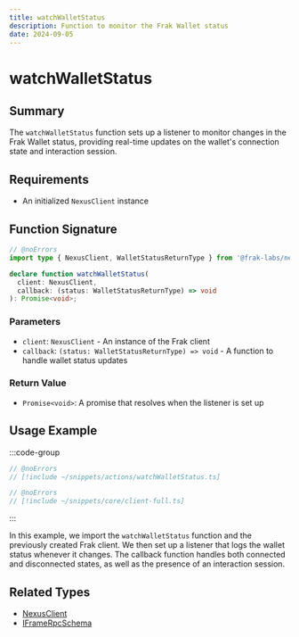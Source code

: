 ```yaml
---
title: watchWalletStatus
description: Function to monitor the Frak Wallet status
date: 2024-09-05
---
```


# watchWalletStatus

## Summary
The `watchWalletStatus` function sets up a listener to monitor changes in the Frak Wallet status, providing real-time updates on the wallet's connection state and interaction session.

## Requirements
- An initialized `NexusClient` instance

## Function Signature

```ts twoslash
// @noErrors
import type { NexusClient, WalletStatusReturnType } from '@frak-labs/nexus-sdk/actions';

declare function watchWalletStatus(
  client: NexusClient,
  callback: (status: WalletStatusReturnType) => void
): Promise<void>;
```

### Parameters
- `client`: `NexusClient` - An instance of the Frak client
- `callback`: `(status: WalletStatusReturnType) => void` - A function to handle wallet status updates

### Return Value
- `Promise<void>`: A promise that resolves when the listener is set up

## Usage Example

:::code-group
```ts twoslash [watchWalletStatus.ts]
// @noErrors
// [!include ~/snippets/actions/watchWalletStatus.ts]
```
```ts twoslash [client.ts]
// @noErrors
// [!include ~/snippets/core/client-full.ts]
```
:::

In this example, we import the `watchWalletStatus` function and the previously created Frak client. We then set up a listener that logs the wallet status whenever it changes. The callback function handles both connected and disconnected states, as well as the presence of an interaction session.

## Related Types
- [NexusClient](/wallet-sdk/api/types/NexusClient)
- [IFrameRpcSchema](/wallet-sdk/api/types/IFrameRpcSchema)

